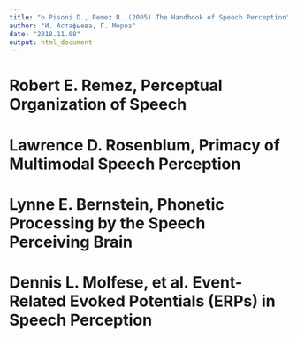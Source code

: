 ```yaml
---
title: "о Pisoni D., Remez R. (2005) The Handbook of Speech Perception"
author: "И. Астафьева, Г. Мороз"
date: "2018.11.08"
output: html_document
---
```


# Robert E. Remez, Perceptual Organization of Speech
# Lawrence D. Rosenblum, Primacy of Multimodal Speech Perception
# Lynne E. Bernstein, Phonetic Processing by the Speech Perceiving Brain
# Dennis L. Molfese, et al. Event-Related Evoked Potentials (ERPs) in Speech Perception
